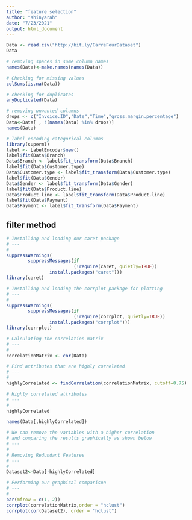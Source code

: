 ---
title: "feature selection"
author: "shinyarah"
date: "7/23/2021"
output: html_document
---

```{r}

Data <- read.csv("http://bit.ly/CarreFourDataset")
Data
```
```{r}
# removing spaces in some column names
names(Data)<-make.names(names(Data))
```
```{r}
# Checking for missing values
colSums(is.na(Data))
```

```{r}
# checking for duplicates
anyDuplicated(Data)
```
```{r}
# removing unwanted columns
drops <- c("Invoice.ID","Date","Time","gross.margin.percentage")
Data<-Data[ , !(names(Data) %in% drops)]
names(Data)
```

```{r}
# label encoding categorical columns
library(superml)
label <- LabelEncoder$new()
label$fit(Data$Branch)
Data$Branch <- label$fit_transform(Data$Branch)
label$fit(Data$Customer.type)
Data$Customer.type <- label$fit_transform(Data$Customer.type)
label$fit(Data$Gender)
Data$Gender <- label$fit_transform(Data$Gender)
label$fit(Data$Product.line)
Data$Product.line <- label$fit_transform(Data$Product.line)
label$fit(Data$Payment)
Data$Payment <- label$fit_transform(Data$Payment)
```


## filter method
```{r}
# Installing and loading our caret package
# ---
# 
suppressWarnings(
        suppressMessages(if
                         (!require(caret, quietly=TRUE))
                install.packages("caret")))
library(caret)

# Installing and loading the corrplot package for plotting
# ---
# 
suppressWarnings(
        suppressMessages(if
                         (!require(corrplot, quietly=TRUE))
                install.packages("corrplot")))
library(corrplot)
```

```{r}
# Calculating the correlation matrix
# ---
#
correlationMatrix <- cor(Data)

# Find attributes that are highly correlated
# ---
#
highlyCorrelated <- findCorrelation(correlationMatrix, cutoff=0.75)

# Highly correlated attributes
# ---
# 
highlyCorrelated

names(Data[,highlyCorrelated])
```

```{r}
# We can remove the variables with a higher correlation 
# and comparing the results graphically as shown below
# ---
# 
# Removing Redundant Features 
# ---
# 
Dataset2<-Data[-highlyCorrelated]

# Performing our graphical comparison
# ---
# 
par(mfrow = c(1, 2))
corrplot(correlationMatrix,order = "hclust")
corrplot(cor(Dataset2), order = "hclust")
```




